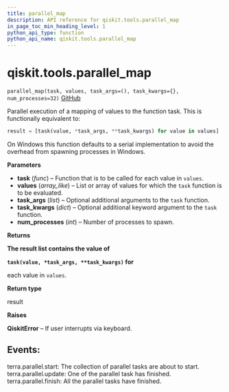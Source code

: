 ```yaml
---
title: parallel_map
description: API reference for qiskit.tools.parallel_map
in_page_toc_min_heading_level: 1
python_api_type: function
python_api_name: qiskit.tools.parallel_map
---
```


<span id="qiskit-tools-parallel-map" />

# qiskit.tools.parallel\_map

<span id="qiskit.tools.parallel_map" />

`parallel_map(task, values, task_args=(), task_kwargs={}, num_processes=32)` [GitHub](https://github.com/qiskit/qiskit/tree/stable/0.16/qiskit/tools/parallel.py "view source code")

Parallel execution of a mapping of values to the function task. This is functionally equivalent to:

```python
result = [task(value, *task_args, **task_kwargs) for value in values]
```

On Windows this function defaults to a serial implementation to avoid the overhead from spawning processes in Windows.

**Parameters**

*   **task** (*func*) – Function that is to be called for each value in `values`.
*   **values** (*array\_like*) – List or array of values for which the `task` function is to be evaluated.
*   **task\_args** (*list*) – Optional additional arguments to the `task` function.
*   **task\_kwargs** (*dict*) – Optional additional keyword argument to the `task` function.
*   **num\_processes** (*int*) – Number of processes to spawn.

**Returns**

**The result list contains the value of**

**`task(value, *task_args, **task_kwargs)` for**

each value in `values`.

**Return type**

result

**Raises**

**QiskitError** – If user interrupts via keyboard.

## Events:

terra.parallel.start: The collection of parallel tasks are about to start. terra.parallel.update: One of the parallel task has finished. terra.parallel.finish: All the parallel tasks have finished.

